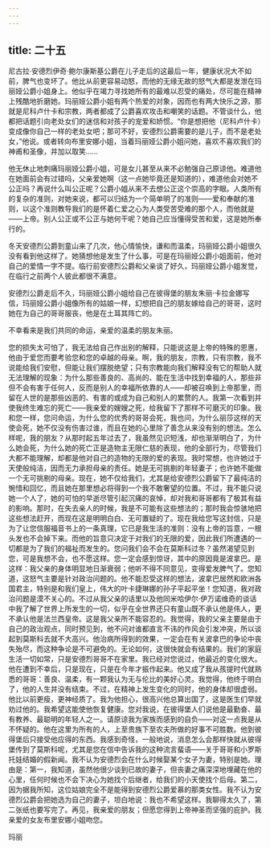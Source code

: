 ```yaml
---
---
---
```

title: 二十五
---



尼古拉·安德烈伊奇·鲍尔康斯基公爵在儿子走后的这最后一年，健康状况大不如前，脾气也变坏了。他比从前更容易动怒，而他的无缘无故的怒气大都是发泄在玛丽娅公爵小姐身上。他似乎在竭力寻找她所有的最难以忍受的痛处，尽可能在精神上残酷地折磨她。玛丽娅公爵小姐有两个热爱的对象，因而也有两大快乐之源，那就是尼科卢什卡和宗教，两者都成了公爵喜欢攻击和嘲笑的话题。不管谈什么，他都把话题引向老处女们的迷信和对孩子的宠爱和娇惯。“你是想把他（尼科卢什卡）变成像你自己一样的老处女吧；那可不好，安德烈公爵需要的是儿子，而不是老处女，”他说。或者转向布里安娜小姐，当着玛丽娅公爵小姐问她，喜欢不喜欢我们的神甫和圣像，并加以取笑……

他无休止地刺痛玛丽娅公爵小姐，可是女儿甚至从来不必勉强自己原谅他。难道他在她面前会有过错吗，父亲爱她啊（这一点她毕竟还是知道的），难道他会对她不公正吗？再说什么叫公正呢？公爵小姐从来不去想公正这个崇高的字眼。人类所有的复杂的准则，对她来说，都可以归结为一个简单明了的准则——爱和奉献的准则，以这个准则教导我们的是怀着仁爱之心为人类受苦受难的那个人，而他就是——上帝。别人公正或不公正与她何干呢？她自己应当懂得受苦和爱，这是她所奉行的。

冬天安德烈公爵到童山来了几次，他心情愉快，谦和而温柔，玛丽娅公爵小姐很久没有看到他这样了。她猜想他是发生了什么事，可是在玛丽娅公爵小姐面前，他对自己的爱情一字不提。临行前安德烈公爵和父亲谈了好久，玛丽娅公爵小姐发觉，在临行之前两个人彼此都很不满意。

安德烈公爵走后不久，玛丽娅公爵小姐给自己在彼得堡的朋友朱丽·卡拉金娜写信，玛丽娅公爵小姐像所有的姑娘一样，幻想把自己的朋友嫁给自己的哥哥，这时她在为自己的哥哥服丧，他是在土耳其阵亡的。

不幸看来是我们共同的命运，亲爱的温柔的朋友朱丽。

您的损失太可怕了，我无法给自己作出别的解释，只能说这是上帝的特殊的恩惠，他由于爱您而要考验您和您的卓越的母亲。啊，我的朋友，宗教，只有宗教，我不说能给我们安慰，但能让我们摆脱绝望；只有宗教能向我们解释没有它的帮助人就无法理解的现象：为什么那些善良的、高尚的、能在生活中找到幸福的人，那些非但不会有害于任何人，反而是别人的幸福所依靠的人——却被召唤到上帝那里，而留在人世的是那些凶恶的、有害的或成为自己和别人的累赘的人。我第一次看到并使我终生难忘的死亡——我亲爱的嫂嫂之死，给我留下了那样不可磨灭的印象。我和您一样，您问命运，为什么您的优秀的哥哥会死，我也问，为什么丽莎这样的天使会死，她不仅没有伤害过谁，而且在她的心里除了善念从来没有别的想法。怎么样呢，我的朋友？从那时起五年过去了，我虽然见识短浅，却也渐渐明白了，为什么她会死，为什么她的死亡正是造物主无限仁慈的表现，他的全部行为，尽管我们大都不能理解，却都是他对自己的造物的无限的爱的表现。我时常想，也许她过于天使般纯洁，因而无力承担母亲的责任。她是无可挑剔的年轻妻子；也许她不能做一个无可挑剔的母亲。现在，她不仅给我们，尤其是给安德烈公爵留下了最纯洁的惋惜和回忆，而且她在那里想必将得到一个我不敢奢望的位置。不过，我不能只说她一个人了，她的可怕的早逝尽管引起沉痛的哀悼，却对我和哥哥都有了极其有益的影响。那时，在失去亲人的时候，我是不可能有这些想法的；那时我会惊骇地把这些想法赶开，而现在这是明明白白、无可置疑的了。现在我给您写这封信，只是为了让您信服福音书上的一条真理，它已是我生活的准则：没有上帝的旨意，一根头发也不会掉下来。而他的旨意只决定于对我们的无限的爱，因此我们所遭遇的一切都是为了我们的福祉而发生的。您问我们会不会在莫斯科过冬？虽然渴望见到您，可是我想不会，也不愿这样。您一定会感到惊讶，其中的原因竟是波拿巴。是这样：我父亲的身体明显地日渐衰弱；他听不得不同意见，变得爱发脾气了。您知道，这怒气主要是针对政治问题的。他不能忍受这样的想法，波拿巴居然和欧洲各国君主，特别是和我们皇上，伟大的叶卡捷琳娜的孙子平起平坐！您知道，我对政治问题是漠不关心的。不过从我父亲的话里以及他同米哈伊尔·伊万诺维奇的谈话中我了解了世界上所发生的一切，似乎在全世界还只有童山既不承认他是伟人，更不承认他是法兰西皇帝。这是我父亲所不能容忍的。我觉得，我的父亲主要是由于自己的政治观点，同时预见到，他不问对谁都直言不讳的作风会引发冲突，所以谈起到莫斯科去就不大高兴。他治病所得到的效果，一定会在有关波拿巴的争论中丧失殆尽，而这种争论是不可避免的。无论如何，这很快就会有结果的。我们的家庭生活一切如常，只是安德烈哥哥不在家里。我已经对您说过，他最近的变化很大。他在遭到不幸后，只是现在，只是在今年才振作起来。他又成了我从孩提时代就熟悉的哥哥：善良、温柔，有一颗我认为无与伦比的美好心灵。我觉得，他终于明白了，他的人生并没有结束。不过，在精神上发生变化的同时，他的身体却很虚弱。他比以前更瘦，更神经质了。我为他担心，很高兴他总算出国了，这是医生们早就劝过他的。我希望这能使他恢复健康。您对我说，在彼得堡人们说他是最勤奋、最有教养、最聪明的年轻人之一。请原谅我为家族而感到的自负——对这一点我是从不怀疑的。他在这里为所有的人，上至贵族下至农夫所做的好事不可胜数。他到彼得堡后只接受他应得的东西。我感到奇怪，一般地说，消息怎么会那样快就从彼得堡传到了莫斯科呢，尤其是您在信中告诉我的这种流言蜚语——关于哥哥和小罗斯托娃结婚的假新闻。我不认为安德烈会在什么时候娶某个女子为妻，特别是她。理由是：第一，我知道，虽然他很少谈到已故的妻子，但丧妻之痛深深地埋藏在他的心里，任何时候也不会下决心为她找个后继者，给我们的小天使找个后母。第二，因为据我所知，这位姑娘完全不是能得到安德烈公爵爱慕的那类女性。我不认为安德烈公爵会把她选为自己的妻子，坦白地说：我也不希望这样。我聊得太久了，第二张纸也要写完了。再见，我亲爱的朋友；但愿您得到上帝神圣而坚强的庇护。我亲爱的女友布里安娜小姐吻您。

玛丽